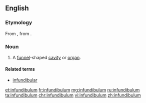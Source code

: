 ==English==
{{wikipedia|dab=Infundibulum}}
===Etymology===
From {{etyl|la|en}} {{term|infundibulum||funnel|lang=la}}, from {{term/t|la|īnfundō||pour in or upon}}.

===Noun===
{{en-noun|infundibula}}

# {{context|anatomy|lang=en}} A [[funnel]]-shaped [[cavity]] or [[organ]].

====Related terms====
* [[infundibular]]

[[et:infundibulum]]
[[fr:infundibulum]]
[[mg:infundibulum]]
[[ru:infundibulum]]
[[ta:infundibulum]]
[[chr:infundibulum]]
[[vi:infundibulum]]
[[zh:infundibulum]]